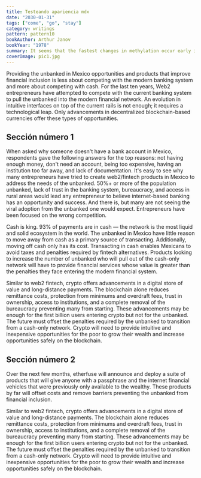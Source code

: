 ```yaml
---
title: Testeando apariencia mdx
date: "2030-01-31"
tags: ["come", "go", "stay"]
category: writings
pattern: pattern10
bookAuthor: Arthur Janov
bookYear: "1978"
summary: It seems that the fastest changes in methylation occur early in our lives, at the very least in the neonatal period, though this thesis is subject to further study. What is important now isthat certain genes which should not be silenced, are. Thus, certain means of expression aresuppressed, which is often the case in depression. None of this means that methylation“causes” the affliction but rather, there are adverse events very early in life that increase itsproduction.
coverImage: pic1.jpg
---
```


Providing the unbanked in Mexico opportunities and products that improve financial inclusion is less about competing with the modern banking system and more about competing with cash. For the last ten years, Web2 entrepreneurs have attempted to compete with the current banking system to pull the unbanked into the modern financial network. An evolution in intuitive interfaces on top of the current rails is not enough; it requires a technological leap. Only advancements in decentralized blockchain-based currencies offer these types of opportunities.

## Sección número 1

When asked why someone doesn't have a bank account in Mexico, respondents gave the following answers for the top reasons: not having enough money, don't need an account, being too expensive, having an institution too far away, and lack of documentation. It's easy to see why many entrepreneurs have tried to create web2/fintech products in Mexico to address the needs of the unbanked. 50%+ or more of the population unbanked, lack of trust in the banking system, bureaucracy, and access in rural areas would lead any entrepreneur to believe internet-based banking has an opportunity and success. And there is, but many are not seeing the viral adoption from the unbanked one would expect. Entrepreneurs have been focused on the wrong competition.

Cash is king. 93% of payments are in cash — the network is the most liquid and solid ecosystem in the world. The unbanked in Mexico have little reason to move away from cash as a primary source of transacting. Additionally, moving off cash only has its cost. Transacting in cash enables Mexicans to avoid taxes and penalties required by fintech alternatives. Products looking to increase the number of unbanked who will pull out of the cash-only network will have to provide financial services whose value is greater than the penalties they face entering the modern financial system.

Similar to web2 fintech, crypto offers advancements in a digital store of value and long-distance payments. The blockchain alone reduces remittance costs, protection from minimums and overdraft fees, trust in ownership, access to institutions, and a complete removal of the bureaucracy preventing many from starting. These advancements may be enough for the first billion users entering crypto but not for the unbanked. The future must offset the penalties required by the unbanked to transition from a cash-only network. Crypto will need to provide intuitive and inexpensive opportunities for the poor to grow their wealth and increase opportunities safely on the blockchain.

## Sección número 2

Over the next few months, etherfuse will announce and deploy a suite of products that will give anyone with a passphrase and the internet financial vehicles that were previously only available to the wealthy. These products by far will offset costs and remove barriers preventing the unbanked from financial inclusion.

Similar to web2 fintech, crypto offers advancements in a digital store of value and long-distance payments. The blockchain alone reduces remittance costs, protection from minimums and overdraft fees, trust in ownership, access to institutions, and a complete removal of the bureaucracy preventing many from starting. These advancements may be enough for the first billion users entering crypto but not for the unbanked. The future must offset the penalties required by the unbanked to transition from a cash-only network. Crypto will need to provide intuitive and inexpensive opportunities for the poor to grow their wealth and increase opportunities safely on the blockchain.
